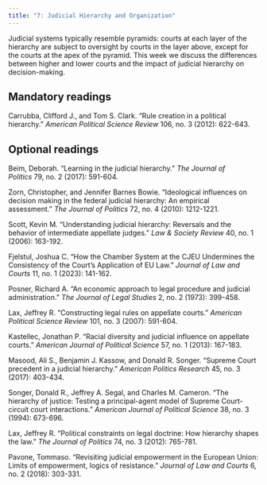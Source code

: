 ```yaml
---
title: "7: Judicial Hierarchy and Organization"
---
```


Judicial systems typically resemble pyramids: courts at each layer of the hierarchy are subject to oversight by courts in the layer above, except for the courts at the apex of the pyramid. This week we discuss the differences between higher and lower courts and the impact of judicial hierarchy on decision-making.

## Mandatory readings

Carrubba, Clifford J., and Tom S. Clark. "Rule creation in a political hierarchy." *American Political Science Review* 106, no. 3 (2012): 622-643.

## Optional readings

Beim, Deborah. "Learning in the judicial hierarchy." *The Journal of Politics* 79, no. 2 (2017): 591-604.

Zorn, Christopher, and Jennifer Barnes Bowie. "Ideological influences on decision making in the federal judicial hierarchy: An empirical assessment." *The Journal of Politics* 72, no. 4 (2010): 1212-1221.

Scott, Kevin M. "Understanding judicial hierarchy: Reversals and the behavior of intermediate appellate judges." *Law & Society Review* 40, no. 1 (2006): 163-192.

Fjelstul, Joshua C. "How the Chamber System at the CJEU Undermines the Consistency of the Court’s Application of EU Law." *Journal of Law and Courts* 11, no. 1 (2023): 141-162.

Posner, Richard A. "An economic approach to legal procedure and judicial administration." *The Journal of Legal Studies* 2, no. 2 (1973): 399-458.

Lax, Jeffrey R. "Constructing legal rules on appellate courts." *American Political Science Review* 101, no. 3 (2007): 591-604.

Kastellec, Jonathan P. "Racial diversity and judicial influence on appellate courts." *American Journal of Political Science* 57, no. 1 (2013): 167-183.

Masood, Ali S., Benjamin J. Kassow, and Donald R. Songer. "Supreme Court precedent in a judicial hierarchy." *American Politics Research* 45, no. 3 (2017): 403-434.

Songer, Donald R., Jeffrey A. Segal, and Charles M. Cameron. "The hierarchy of justice: Testing a principal-agent model of Supreme Court-circuit court interactions." *American Journal of Political Science* 38, no. 3 (1994): 673-696.

Lax, Jeffrey R. "Political constraints on legal doctrine: How hierarchy shapes the law." *The Journal of Politics* 74, no. 3 (2012): 765-781.

Pavone, Tommaso. "Revisiting judicial empowerment in the European Union: Limits of empowerment, logics of resistance." *Journal of Law and Courts* 6, no. 2 (2018): 303-331.
